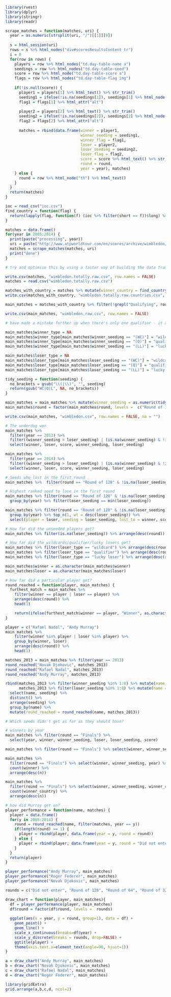 ```r
library(rvest)
library(dplyr)
library(stringr)
library(readr)

scrape_matches = function(matches, uri) {
  year = as.numeric(strsplit(uri, "/")[[1]][9])
  
  s = html_session(uri)
  rows = s %>% html_nodes("div#scoresResultsContent tr")
  i = 0
  for(row in rows) {  
    players = row %>% html_nodes("td.day-table-name a")
    seedings = row %>% html_nodes("td.day-table-seed")
    score = row %>% html_node("td.day-table-score a")
    flags = row %>% html_nodes("td.day-table-flag img")
    
    if(!is.null(score)) {
      player1 = players[1] %>% html_text() %>% str_trim()
      seeding1 = ifelse(!is.na(seedings[1]), seedings[1] %>% html_node("span") %>% html_text() %>% str_trim(), NA)
      flag1 = flags[1] %>% html_attr("alt")
      
      player2 = players[2] %>% html_text() %>% str_trim()
      seeding2 = ifelse(!is.na(seedings[2]), seedings[2] %>% html_node("span") %>% html_text() %>% str_trim(), NA)
      flag2 = flags[2] %>% html_attr("alt")
          
      matches = rbind(data.frame(winner = player1, 
                                 winner_seeding = seeding1, 
                                 winner_flag = flag1,
                                 loser = player2, 
                                 loser_seeding = seeding2,
                                 loser_flag = flag2,
                                 score = score %>% html_text() %>% str_trim(),
                                 round = round,
                                 year = year), matches)      
    } else {
      round = row %>% html_node("th") %>% html_text()
    }
  } 
  return(matches)
}

ioc = read_csv("ioc.csv")
find_country = function(flag) {
  return(lapply(flag, function(f) (ioc %>% filter(short == f))$long) %>% unlist())
}

matches = data.frame()
for(year in 2005:2014) {
  print(paste("processing", year))
  uri = paste("http://www.atpworldtour.com/en/scores/archive/wimbledon/540/", year, "/results", sep = "")
  matches = scrape_matches(matches, uri)
  print("done")
}

# try and optimise this by using a faster way of building the data frame / downloading the files first

write.csv(matches, "wimbledon.totally.raw.csv", row.names = FALSE)
matches = read.csv("wimbledon.totally.raw.csv")

matches_with_country = matches %>% mutate(winner_country = find_country(winner_flag), loser_country = find_country(loser_flag))
write.csv(matches_with_country, "wimbledon.totally.raw.countries.csv", row.names = FALSE)

main_matches = matches_with_country %>% filter(!grepl("Qualifying", round))

write.csv(main_matches, "wimbledon.raw.csv", row.names = FALSE)

# have made a mistake further up when there's only one qualifier - it always gets set to be the winner even if it isn't

main_matches$winner_type = NA
main_matches$winner_type[main_matches$winner_seeding == "(WC)"] = "wildcard"
main_matches$winner_type[main_matches$winner_seeding == "(Q)"] = "qualifier"
main_matches$winner_type[main_matches$winner_seeding == "(LL)"] = "lucky loser"

main_matches$loser_type = NA
main_matches$loser_type[main_matches$loser_seeding == "(WC)"] = "wildcard"
main_matches$loser_type[main_matches$loser_seeding == "(Q)"] = "qualifier"
main_matches$loser_type[main_matches$loser_seeding == "(LL)"] = "lucky loser"

tidy_seeding = function(seeding) {
  no_brackets = gsub("\\(|\\)", "", seeding)
  return(gsub("WC|Q|L", NA, no_brackets))
}

main_matches = main_matches %>% mutate(winner_seeding = as.numeric(tidy_seeding(winner_seeding)), loser_seeding = as.numeric(tidy_seeding(loser_seeding)))
main_matches$round = factor(main_matches$round, levels =  c("Round of 128", "Round of 64", "Round of 32", "Round of 16", "Quarter-Finals", "Semi-Finals", "Finals"))

write.csv(main_matches, "wimbledon.csv", row.names = FALSE, na = "")

# The underdog won
main_matches %>% 
  filter(year == 2013) %>% 
  filter((winner_seeding > loser_seeding) | (is.na(winner_seeding) & !is.na(loser_seeding))) %>%
  select(winner, loser, score, winner_seeding, loser_seeding)

main_matches %>% 
  filter(year == 2014) %>% 
  filter((winner_seeding > loser_seeding) | (is.na(winner_seeding) & !is.na(loser_seeding))) %>%
  select(winner, loser, score, winner_seeding, loser_seeding)

# Seeds who lost in the first round
main_matches %>%  filter(round == "Round of 128" & !is.na(loser_seeding))

# Highest ranked seed to lose in the first round
main_matches %>% filter(round == "Round of 128" & !is.na(loser_seeding)) %>% 
  group_by(year) %>% filter(loser_seeding == min(loser_seeding))

main_matches %>% filter(round == "Round of 128" & !is.na(loser_seeding)) %>% 
  group_by(year) %>% top_n(1, wt = desc(loser_seeding)) %>%
  select(player = loser, seeding = loser_seeding, lost_to = winner, score)

# How far did the unseeded players get?
main_matches %>% filter(is.na(loser_seeding)) %>% arrange(desc(round)) %>% head(5)

# How far did the wildcards/qualifier/lucky losers get?
main_matches %>% filter(loser_type == "wildcard") %>% arrange(desc(round)) %>% head(5)
main_matches %>% filter(loser_type == "qualifier") %>% arrange(desc(round)) %>% head(5)
main_matches %>% filter(loser_type == "lucky loser") %>% arrange(desc(round)) %>% head(5)

main_matches$winner = as.character(main_matches$winner)
main_matches$loser = as.character(main_matches$loser)

# How far did a particular player get?
round_reached = function(player, main_matches) {
  furthest_match = main_matches %>% 
    filter(winner == player | loser == player) %>% 
    arrange(desc(round)) %>% 
    head(1)  

    return(ifelse(furthest_match$winner == player, "Winner", as.character(furthest_match$round)))
}

player = c("Rafael Nadal", "Andy Murray")
main_matches %>% 
    filter(winner %in% player | loser %in% player) %>% 
    group_by(winner, loser)
    arrange(desc(round)) %>% 
    head(1)  

matches_2013 = main_matches %>% filter(year == 2013)
round_reached("Novak Djokovic", matches_2013)
round_reached("Rafael Nadal", matches_2013)
round_reached("Andy Murray", matches_2013)

rbind(matches_2013 %>% filter(winner_seeding %in% 1:8) %>% mutate(name = winner, seeding = winner_seeding), 
      matches_2013 %>% filter(loser_seeding %in% 1:8) %>% mutate(name = loser, seeding = loser_seeding)) %>%
  select(name, seeding) %>%
  distinct() %>%
  arrange(seeding) %>%
  group_by(name) %>%
  mutate(round_reached = round_reached(name, matches_2013))

# Which seeds didn't get as far as they should have?

# winners by year
main_matches %>% filter(round == "Finals") %>% 
  select(year, winner, winner_seeding, loser, loser_seeding, score)

main_matches %>% filter(round == "Finals") %>% select(winner, winner_seeding, year)

main_matches %>% 
  filter(round == "Finals") %>% select(winner, winner_seeding, year) %>% 
  count(winner) %>%
  arrange(desc(n))

main_matches %>% 
  filter(round == "Finals") %>% select(winner, winner_seeding, winner_country, year) %>% 
  count(winner_country) %>%
  arrange(desc(n))

# how did Murray get on?
player_performance = function(name, matches) {
  player = data.frame()
  for(y in 2005:2014) {
    round = round_reached(name, filter(matches, year == y))
    if(length(round) == 1) {
      player = rbind(player, data.frame(year = y, round = round))      
    } else {
      player = rbind(player, data.frame(year = y, round = "Did not enter"))
    } 
  }
  return(player)
}

player_performance("Andy Murray", main_matches)
player_performance("Roger Federer", main_matches)
player_performance("Novak Djokovic", main_matches)

rounds = c("Did not enter", "Round of 128", "Round of 64", "Round of 32", "Round of 16", "Quarter-Finals", "Semi-Finals", "Finals", "Winner")

draw_chart = function(player, main_matches){
  df = player_performance(player, main_matches)
  df$round = factor(df$round, levels =  rounds)
  
  ggplot(aes(x = year, y = round, group=1), data = df) + 
    geom_point() + 
    geom_line() + 
    scale_x_continuous(breaks=df$year) + 
    scale_y_discrete(breaks = rounds, drop=FALSE) + 
    ggtitle(player) + 
    theme(axis.text.x=element_text(angle=90, hjust=1))
}

a = draw_chart("Andy Murray", main_matches)
b = draw_chart("Novak Djokovic", main_matches)
c = draw_chart("Rafael Nadal", main_matches)
d = draw_chart("Roger Federer", main_matches)

library(gridExtra)
grid.arrange(a,b,c,d, ncol=2)

```